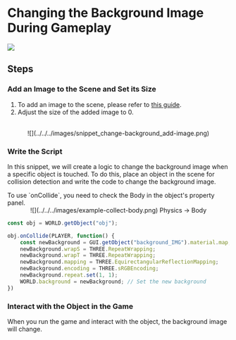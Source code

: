 
# Changing the Background Image During Gameplay

![](../../../images/snippet_change-background_example.gif)

## Steps

<Steps>

### Add an Image to the Scene and Set its Size

1. To add an image to the scene, please refer to [this guide](../engine/operate/left/my-asset.mdx).
2. Adjust the size of the added image to 0.
<br/>
<center>![](../../../images/snippet_change-background_add-image.png)</center>

### Write the Script

In this snippet, we will create a logic to change the background image when a specific object is touched.
To do this, place an object in the scene for collision detection and write the code to change the background image.

<Callout type="warning">
  To use `onCollide`, you need to check the Body in the object's property panel.
  <center>![](../../../images/example-collect-body.png) Physics -> Body</center>
</Callout>

```js showLineNumbers copy filename="Set_background"
const obj = WORLD.getObject("obj");

obj.onCollide(PLAYER, function() {
    const newBackground = GUI.getObject("background_IMG").material.map; // Load the background image map
    newBackground.wrapS = THREE.RepeatWrapping;
    newBackground.wrapT = THREE.RepeatWrapping;
    newBackground.mapping = THREE.EquirectangularReflectionMapping;
    newBackground.encoding = THREE.sRGBEncoding;
    newBackground.repeat.set(1, 1);
    WORLD.background = newBackground; // Set the new background
})
```

### Interact with the Object in the Game

When you run the game and interact with the object, the background image will change.

</Steps>
